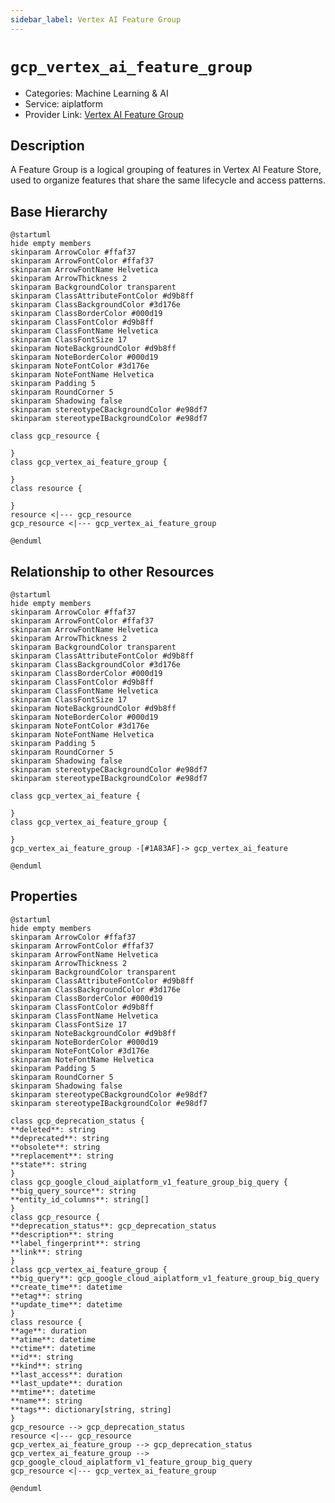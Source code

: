 ```yaml
---
sidebar_label: Vertex AI Feature Group
---
```


# `gcp_vertex_ai_feature_group`

- Categories: Machine Learning & AI
- Service: aiplatform
- Provider Link: [Vertex AI Feature Group](https://cloud.google.com/docs)

## Description

A Feature Group is a logical grouping of features in Vertex AI Feature Store, used to organize features that share the same lifecycle and access patterns.

## Base Hierarchy

<ZoomPanPinch>

```kroki imgType="plantuml" imgAlt="Hierarchy of Vertex AI Feature Group"
@startuml
hide empty members
skinparam ArrowColor #ffaf37
skinparam ArrowFontColor #ffaf37
skinparam ArrowFontName Helvetica
skinparam ArrowThickness 2
skinparam BackgroundColor transparent
skinparam ClassAttributeFontColor #d9b8ff
skinparam ClassBackgroundColor #3d176e
skinparam ClassBorderColor #000d19
skinparam ClassFontColor #d9b8ff
skinparam ClassFontName Helvetica
skinparam ClassFontSize 17
skinparam NoteBackgroundColor #d9b8ff
skinparam NoteBorderColor #000d19
skinparam NoteFontColor #3d176e
skinparam NoteFontName Helvetica
skinparam Padding 5
skinparam RoundCorner 5
skinparam Shadowing false
skinparam stereotypeCBackgroundColor #e98df7
skinparam stereotypeIBackgroundColor #e98df7

class gcp_resource {

}
class gcp_vertex_ai_feature_group {

}
class resource {

}
resource <|--- gcp_resource
gcp_resource <|--- gcp_vertex_ai_feature_group

@enduml
```

</ZoomPanPinch>

## Relationship to other Resources

<ZoomPanPinch>

```kroki imgType="plantuml" imgAlt="Diagram of Vertex AI Feature Group resource relationships"
@startuml
hide empty members
skinparam ArrowColor #ffaf37
skinparam ArrowFontColor #ffaf37
skinparam ArrowFontName Helvetica
skinparam ArrowThickness 2
skinparam BackgroundColor transparent
skinparam ClassAttributeFontColor #d9b8ff
skinparam ClassBackgroundColor #3d176e
skinparam ClassBorderColor #000d19
skinparam ClassFontColor #d9b8ff
skinparam ClassFontName Helvetica
skinparam ClassFontSize 17
skinparam NoteBackgroundColor #d9b8ff
skinparam NoteBorderColor #000d19
skinparam NoteFontColor #3d176e
skinparam NoteFontName Helvetica
skinparam Padding 5
skinparam RoundCorner 5
skinparam Shadowing false
skinparam stereotypeCBackgroundColor #e98df7
skinparam stereotypeIBackgroundColor #e98df7

class gcp_vertex_ai_feature {

}
class gcp_vertex_ai_feature_group {

}
gcp_vertex_ai_feature_group -[#1A83AF]-> gcp_vertex_ai_feature

@enduml
```

</ZoomPanPinch>

## Properties

<ZoomPanPinch>

```kroki imgType="plantuml" imgAlt="Diagram of Vertex AI Feature Group data model"
@startuml
hide empty members
skinparam ArrowColor #ffaf37
skinparam ArrowFontColor #ffaf37
skinparam ArrowFontName Helvetica
skinparam ArrowThickness 2
skinparam BackgroundColor transparent
skinparam ClassAttributeFontColor #d9b8ff
skinparam ClassBackgroundColor #3d176e
skinparam ClassBorderColor #000d19
skinparam ClassFontColor #d9b8ff
skinparam ClassFontName Helvetica
skinparam ClassFontSize 17
skinparam NoteBackgroundColor #d9b8ff
skinparam NoteBorderColor #000d19
skinparam NoteFontColor #3d176e
skinparam NoteFontName Helvetica
skinparam Padding 5
skinparam RoundCorner 5
skinparam Shadowing false
skinparam stereotypeCBackgroundColor #e98df7
skinparam stereotypeIBackgroundColor #e98df7

class gcp_deprecation_status {
**deleted**: string
**deprecated**: string
**obsolete**: string
**replacement**: string
**state**: string
}
class gcp_google_cloud_aiplatform_v1_feature_group_big_query {
**big_query_source**: string
**entity_id_columns**: string[]
}
class gcp_resource {
**deprecation_status**: gcp_deprecation_status
**description**: string
**label_fingerprint**: string
**link**: string
}
class gcp_vertex_ai_feature_group {
**big_query**: gcp_google_cloud_aiplatform_v1_feature_group_big_query
**create_time**: datetime
**etag**: string
**update_time**: datetime
}
class resource {
**age**: duration
**atime**: datetime
**ctime**: datetime
**id**: string
**kind**: string
**last_access**: duration
**last_update**: duration
**mtime**: datetime
**name**: string
**tags**: dictionary[string, string]
}
gcp_resource --> gcp_deprecation_status
resource <|--- gcp_resource
gcp_vertex_ai_feature_group --> gcp_deprecation_status
gcp_vertex_ai_feature_group --> gcp_google_cloud_aiplatform_v1_feature_group_big_query
gcp_resource <|--- gcp_vertex_ai_feature_group

@enduml
```

</ZoomPanPinch>
